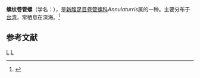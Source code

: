 {{Speciesbox
| taxon = Annulaturris annulata
| binomial_authority = (Reeve, 1843)
}}
'''螺纹卷管螺'''（学名：''{{lang|la|Annulaturris annulata}}''），是[[新腹足目|新腹足目]][[卷管螺科|卷管螺科]]''Annulaturris''属的一种。主要分布于[[台湾|台湾]]，常栖息在深海。<ref>{{cite web|url=http://shell.sinica.edu.tw/chinese/shellbase_detail.php?science_no=3008|title=国际贝库：螺纹卷管螺|publisher=台湾贝类资料库|accessdate=2009-08-11|archive-date=2016-03-04|archive-url=https://web.archive.org/web/20160304103806/http://shell.sinica.edu.tw/chinese/shellbase_detail.php?science_no=3008|dead-url=no}}</ref>

== 参考文献 ==
{{reflist}}

{{taxonbar}}
[[Category:_1843年描述的动物|L]]
[[Category:捲管螺科|L]]